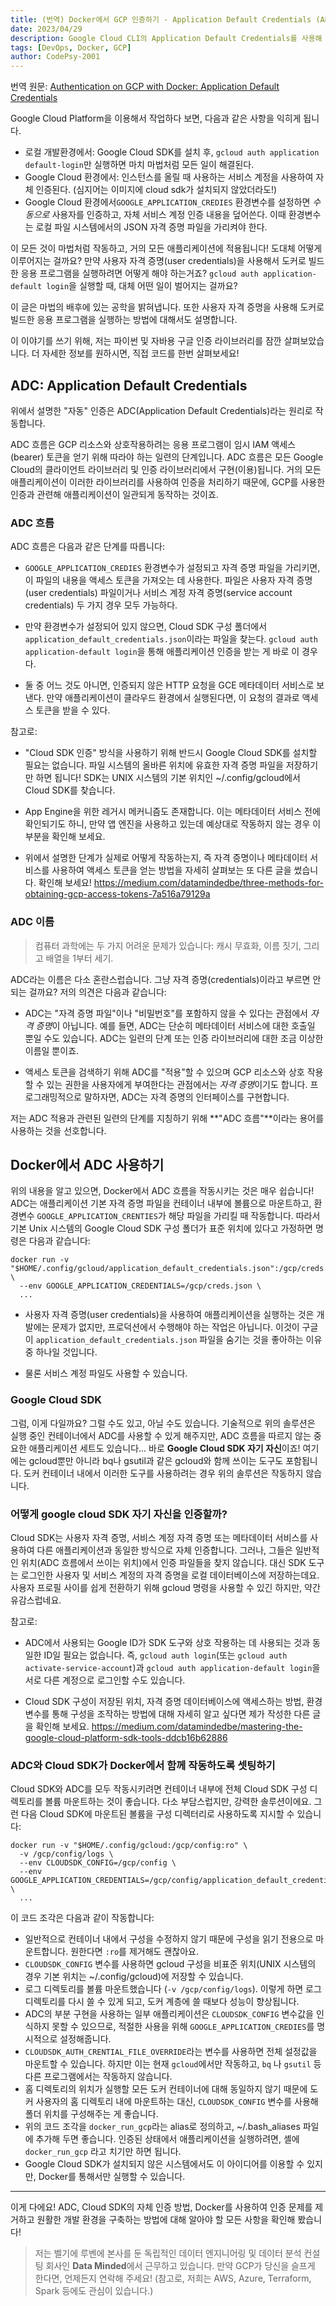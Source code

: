 ```yaml
---
title: (번역) Docker에서 GCP 인증하기 - Application Default Credentials (ADC)
date: 2023/04/29
description: Google Cloud CLI의 Application Default Credentials를 사용해 Docker 컨테이너에서 GCP에 인증하는 방법을 알아보자.
tags: [DevOps, Docker, GCP]
author: CodePsy-2001
---
```


번역 원문: [Authentication on GCP with Docker: Application Default Credentials](https://medium.com/datamindedbe/application-default-credentials-477879e31cb5)

Google Cloud Platform을 이용해서 작업하다 보면, 다음과 같은 사항을 익히게 됩니다.

- 로컬 개발환경에서: Google Cloud SDK를 설치 후, `gcloud auth application default-login`만 실행하면 마치 마법처럼 모든 일이 해결된다.
- Google Cloud 환경에서: 인스턴스를 올릴 때 사용하는 서비스 계정을 사용하여 자체 인증된다. (심지어는 이미지에 cloud sdk가 설치되지 않았더라도!)
- Google Cloud 환경에서`GOOGLE_APPLICATION_CREDIES` 환경변수를 설정하면 *수동으로* 사용자를 인증하고, 자체 서비스 계정 인증 내용을 덮어쓴다. 이때 환경변수는 로컬 파일 시스템에서의 JSON 자격 증명 파일을 가리켜야 한다.

이 모든 것이 마법처럼 작동하고, 거의 모든 애플리케이션에 적용됩니다! 도대체 어떻게 이루어지는 걸까요? 만약 사용자 자격 증명(user credentials)을 사용해서 도커로 빌드한 응용 프로그램을 실행하려면 어떻게 해야 하는거죠? `gcloud auth application-default login`을 실행할 때, 대체 어떤 일이 벌어지는 걸까요?

이 글은 마법의 배후에 있는 공학을 밝혀냅니다. 또한 사용자 자격 증명을 사용해 도커로 빌드한 응용 프로그램을 실행하는 방법에 대해서도 설명합니다.

이 이야기를 쓰기 위해, 저는 파이썬 및 자바용 구글 인증 라이브러리를 잠깐 살펴보았습니다. 더 자세한 정보를 원하시면, 직접 코드를 한번 살펴보세요!

## ADC: Application Default Credentials
위에서 설명한 "자동" 인증은 ADC(Application Default Credentials)라는 원리로 작동합니다.

ADC 흐름은 GCP 리소스와 상호작용하려는 응용 프로그램이 임시 IAM 액세스(bearer) 토큰을 얻기 위해 따라야 하는 일련의 단계입니다. ADC 흐름은 모든 Google Cloud의 클라이언트 라이브러리 및 인증 라이브러리에서 구현(이용)됩니다. 거의 모든 애플리케이션이 이러한 라이브러리를 사용하여 인증을 처리하기 때문에, GCP를 사용한 인증과 관련해 애플리케이션이 일관되게 동작하는 것이죠.

### ADC 흐름
ADC 흐름은 다음과 같은 단계를 따릅니다:

- `GOOGLE_APPLICATION_CREDIES` 환경변수가 설정되고 자격 증명 파일을 가리키면, 이 파일의 내용을 액세스 토큰을 가져오는 데 사용한다. 파일은 사용자 자격 증명(user credentials) 파일이거나 서비스 계정 자격 증명(service account credentials) 두 가지 경우 모두 가능하다.

- 만약 환경변수가 설정되어 있지 않으면, Cloud SDK 구성 폴더에서 `application_default_credentials.json`이라는 파일을 찾는다. `gcloud auth application-default login`을 통해 애플리케이션 인증을 받는 게 바로 이 경우다.

- 둘 중 어느 것도 아니면, 인증되지 않은 HTTP 요청을 GCE 메타데이터 서비스로 보낸다. 만약 애플리케이션이 클라우드 환경에서 실행된다면, 이 요청의 결과로 액세스 토큰을 받을 수 있다.

참고로:

- "Cloud SDK 인증" 방식을 사용하기 위해 반드시 Google Cloud SDK를 설치할 필요는 없습니다. 파일 시스템의 올바른 위치에 유효한 자격 증명 파일을 저장하기만 하면 됩니다! SDK는 UNIX 시스템의 기본 위치인 ~/.config/gcloud에서 Cloud SDK를 찾습니다.

- App Engine을 위한 레거시 메커니즘도 존재합니다. 이는 메타데이터 서비스 전에 확인되기도 하니, 만약 앱 엔진을 사용하고 있는데 예상대로 작동하지 않는 경우 이 부분을 확인해 보세요.

- 위에서 설명한 단계가 실제로 어떻게 작동하는지, 즉 자격 증명이나 메타데이터 서비스를 사용하여 액세스 토큰을 얻는 방법을 자세히 살펴보는 또 다른 글을 썼습니다. 확인해 보세요! https://medium.com/datamindedbe/three-methods-for-obtaining-gcp-access-tokens-7a516a79129a

### ADC 이름

> 컴퓨터 과학에는 두 가지 어려운 문제가 있습니다:
캐시 무효화, 이름 짓기, 그리고 배열을 1부터 세기.

ADC라는 이름은 다소 혼란스럽습니다. 그냥 자격 증명(credentials)이라고 부르면 안 되는 걸까요? 저의 의견은 다음과 같습니다:

- ADC는 "자격 증명 파일"이나 "비밀번호"를 포함하지 않을 수 있다는 관점에서 *자격 증명*이 아닙니다. 예를 들면, ADC는 단순히 메타데이터 서비스에 대한 호출일 뿐일 수도 있습니다. ADC는 일련의 단계 또는 인증 라이브러리에 대한 조금 이상한 이름일 뿐이죠.

- 액세스 토큰을 검색하기 위해 ADC를 "적용"할 수 있으며 GCP 리소스와 상호 작용할 수 있는 권한을 사용자에게 부여한다는 관점에서는 *자격 증명*이기도 합니다. 프로그래밍적으로 말하자면, ADC는 자격 증명의 인터페이스를 구현합니다.

저는 ADC 적용과 관련된 일련의 단계를 지칭하기 위해 **"ADC 흐름"**이라는 용어를 사용하는 것을 선호합니다.

## Docker에서 ADC 사용하기

위의 내용을 알고 있으면, Docker에서 ADC 흐름을 작동시키는 것은 매우 쉽습니다! ADC는 애플리케이션 기본 자격 증명 파일을 컨테이너 내부에 볼륨으로 마운트하고, 환경변수 `GOOGLE_APPLICATION_CRENTIES`가 해당 파일을 가리킬 때 작동합니다. 따라서 기본 Unix 시스템의 Google Cloud SDK 구성 폴더가 표준 위치에 있다고 가정하면 명령은 다음과 같습니다:

```shell
docker run -v "$HOME/.config/gcloud/application_default_credentials.json":/gcp/creds.json:ro \
  --env GOOGLE_APPLICATION_CREDENTIALS=/gcp/creds.json \
  ...
```
- 사용자 자격 증명(user credentials)을 사용하여 애플리케이션을 실행하는 것은 개발에는 문제가 없지만, 프로덕션에서 수행해야 하는 작업은 아닙니다. 이것이 구글이 `application_default_credentials.json` 파일을 숨기는 것을 좋아하는 이유 중 하나일 것입니다.

- 물론 서비스 계정 파일도 사용할 수 있습니다.

### Google Cloud SDK

그럼, 이게 다일까요? 그럴 수도 있고, 아닐 수도 있습니다. 기술적으로 위의 솔루션은 실행 중인 컨테이너에서 ADC를 사용할 수 있게 해주지만, ADC 흐름을 따르지 않는 중요한 애플리케이션 세트도 있습니다... 바로 **Google Cloud SDK 자기 자신**이죠! 여기에는 gcloud뿐만 아니라 bq나 gsutil과 같은 gcloud와 함께 쓰이는 도구도 포함됩니다. 도커 컨테이너 내에서 이러한 도구를 사용하려는 경우 위의 솔루션은 작동하지 않습니다.

### 어떻게 google cloud SDK 자기 자신을 인증할까?

Cloud SDK는 사용자 자격 증명, 서비스 계정 자격 증명 또는 메타데이터 서비스를 사용하여 다른 애플리케이션과 동일한 방식으로 자체 인증합니다. 그러나, 그들은 일반적인 위치(ADC 흐름에서 쓰이는 위치)에서 인증 파일들을 찾지 않습니다. 대신 SDK 도구는 로그인한 사용자 및 서비스 계정의 자격 증명을 로컬 데이터베이스에 저장하는데요. 사용자 프로필 사이를 쉽게 전환하기 위해 gcloud 명령을 사용할 수 있긴 하지만, 약간 유감스럽네요.

참고로:

- ADC에서 사용되는 Google ID가 SDK 도구와 상호 작용하는 데 사용되는 것과 동일한 ID일 필요는 없습니다. 즉, `gcloud auth login`(또는 `gcloud auth activate-service-account`)과 `gcloud auth application-default login`을 서로 다른 계정으로 로그인할 수도 있습니다.

- Cloud SDK 구성이 저장된 위치, 자격 증명 데이터베이스에 액세스하는 방법, 환경 변수를 통해 구성을 조작하는 방법에 대해 자세히 알고 싶다면 제가 작성한 다른 글을 확인해 보세요. https://medium.com/datamindedbe/mastering-the-google-cloud-platform-sdk-tools-ddcb16b62886

### ADC와 Cloud SDK가 Docker에서 함께 작동하도록 셋팅하기

Cloud SDK와 ADC를 모두 작동시키려면 컨테이너 내부에 전체 Cloud SDK 구성 디렉토리를 볼륨 마운트하는 것이 좋습니다. 다소 부담스럽지만, 강력한 솔루션이에요. 그런 다음 Cloud SDK에 마운트된 볼륨을 구성 디렉터리로 사용하도록 지시할 수 있습니다:

```shell
docker run -v "$HOME/.config/gcloud:/gcp/config:ro" \
  -v /gcp/config/logs \
  --env CLOUDSDK_CONFIG=/gcp/config \
  --env GOOGLE_APPLICATION_CREDENTIALS=/gcp/config/application_default_credentials.json \
  ...
```

이 코드 조각은 다음과 같이 작동합니다:

- 일반적으로 컨테이너 내에서 구성을 수정하지 않기 때문에 구성을 읽기 전용으로 마운트합니다. 원한다면 `:ro`를 제거해도 괜찮아요.
- `CLOUDSDK_CONFIG` 변수를 사용하면 gcloud 구성을 비표준 위치(UNIX 시스템의 경우 기본 위치는 ~/.config/gcloud)에 저장할 수 있습니다.
- 로그 디렉토리를 볼륨 마운트했습니다 (`-v /gcp/config/logs`). 이렇게 하면 로그 디렉토리를 다시 쓸 수 있게 되고, 도커 계층에 쓸 때보다 성능이 향상됩니다.
- ADC의 부분 구현을 사용하는 일부 애플리케이션은 `CLOUDSDK_CONFIG` 변수값을 인식하지 못할 수 있으므로, 적절한 사용을 위해 `GOOGLE_APPLICATION_CREDIES`를 명시적으로 설정해줍니다.
- `CLOUDSDK_AUTH_CRENTIAL_FILE_OVERRIDE`라는 변수를 사용하면 전체 설정값을 마운트할 수 있습니다. 하지만 이는 현재 `gcloud`에서만 작동하고, `bq` 나 `gsutil` 등 다른 프로그램에서는 작동하지 않습니다.
- 홈 디렉토리의 위치가 실행할 모든 도커 컨테이너에 대해 동일하지 않기 때문에 도커 사용자의 홈 디렉토리 내에 마운트하는 대신, `CLOUDSDK_CONFIG` 변수를 사용해 폴더 위치를 구성해주는 게 좋습니다.
- 위의 코드 조각을 `docker_run_gcp`라는 alias로 정의하고, ~/.bash_aliases 파일에 추가해 두면 좋습니다. 인증된 상태에서 애플리케이션을 실행하려면, 셸에 `docker_run_gcp` 라고 치기만 하면 됩니다.
- Google Cloud SDK가 설치되지 않은 시스템에서도 이 아이디어를 이용할 수 있지만, Docker를 통해서만 실행할 수 있습니다.

---

이게 다에요! ADC, Cloud SDK의 자체 인증 방법, Docker를 사용하여 인증 문제를 제거하고 원활한 개발 환경을 구축하는 방법에 대해 알아야 할 모든 사항을 확인해 봤습니다!

> 저는 벨기에 루벤에 본사를 둔 독립적인 데이터 엔지니어링 및 데이터 분석 컨설팅 회사인 **Data Minded**에서 근무하고 있습니다. 만약 GCP가 당신을 슬프게 한다면, 언제든지 연락해 주세요! (참고로, 저희는 AWS, Azure, Terraform, Spark 등에도 관심이 있습니다.)
